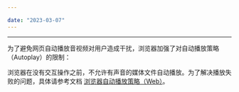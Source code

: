 ```yaml
---

date: "2023-03-07"
---
```


<Title>Web 端如何实现自动播放？</Title>



- - -


为了避免网页自动播放音视频对用户造成干扰，浏览器加强了对自动播放策略（Autoplay）的限制：

浏览器在没有交互操作之前，不允许有声音的媒体文件自动播放。为了解决播放失败的问题，具体请参考文档 [浏览器自动播放策略（Web）](/real-time-video-web/best-practice/autoplay-policy)。